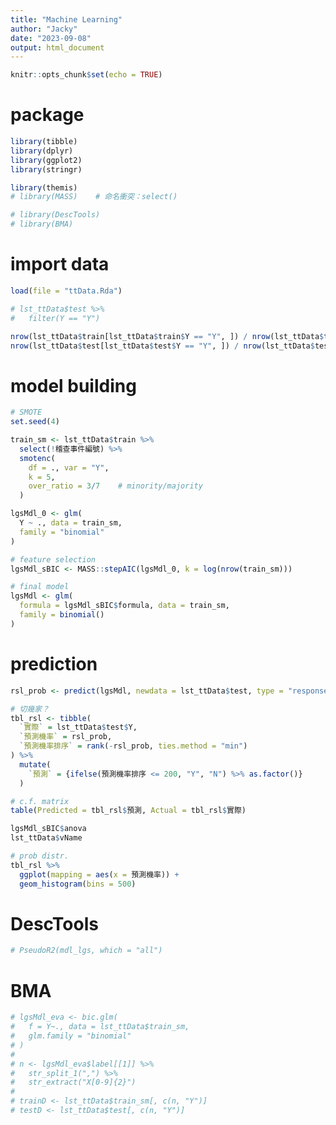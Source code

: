 ```yaml
---
title: "Machine Learning"
author: "Jacky"
date: "2023-09-08"
output: html_document
---
```


```r
knitr::opts_chunk$set(echo = TRUE)
```


# package

```r

library(tibble)
library(dplyr)
library(ggplot2)
library(stringr)

library(themis)
# library(MASS)    # 命名衝突：select()

# library(DescTools)
# library(BMA)

```


# import data

```r

load(file = "ttData.Rda")

```

```r

# lst_ttData$test %>%
#   filter(Y == "Y")

```

```r

nrow(lst_ttData$train[lst_ttData$train$Y == "Y", ]) / nrow(lst_ttData$train)
nrow(lst_ttData$test[lst_ttData$test$Y == "Y", ]) / nrow(lst_ttData$test)

```


# model building

```r

# SMOTE
set.seed(4)

train_sm <- lst_ttData$train %>%
  select(!稽查事件編號) %>%
  smotenc(
    df = ., var = "Y",
    k = 5,
    over_ratio = 3/7    # minority/majority
  )

```

```r

lgsMdl_0 <- glm(
  Y ~ ., data = train_sm, 
  family = "binomial"
)

# feature selection
lgsMdl_sBIC <- MASS::stepAIC(lgsMdl_0, k = log(nrow(train_sm)))

# final model
lgsMdl <- glm(
  formula = lgsMdl_sBIC$formula, data = train_sm, 
  family = binomial()
)

```


# prediction

```r

rsl_prob <- predict(lgsMdl, newdata = lst_ttData$test, type = "response")

# 切幾家？
tbl_rsl <- tibble(
  `實際` = lst_ttData$test$Y, 
  `預測機率` = rsl_prob, 
  `預測機率排序` = rank(-rsl_prob, ties.method = "min")
) %>% 
  mutate(
    `預測` = {ifelse(預測機率排序 <= 200, "Y", "N") %>% as.factor()}
  )

```

```r

# c.f. matrix
table(Predicted = tbl_rsl$預測, Actual = tbl_rsl$實際)

```

```r

lgsMdl_sBIC$anova
lst_ttData$vName

```

```r

# prob distr.
tbl_rsl %>% 
  ggplot(mapping = aes(x = 預測機率)) + 
  geom_histogram(bins = 500)

```





# DescTools

```r

# PseudoR2(mdl_lgs, which = "all")

```


# BMA

```r

# lgsMdl_eva <- bic.glm(
#   f = Y~., data = lst_ttData$train_sm, 
#   glm.family = "binomial"
# )
# 
# n <- lgsMdl_eva$label[[1]] %>%
#   str_split_1(",") %>%
#   str_extract("X[0-9]{2}")
# 
# trainD <- lst_ttData$train_sm[, c(n, "Y")]
# testD <- lst_ttData$test[, c(n, "Y")]

```



















